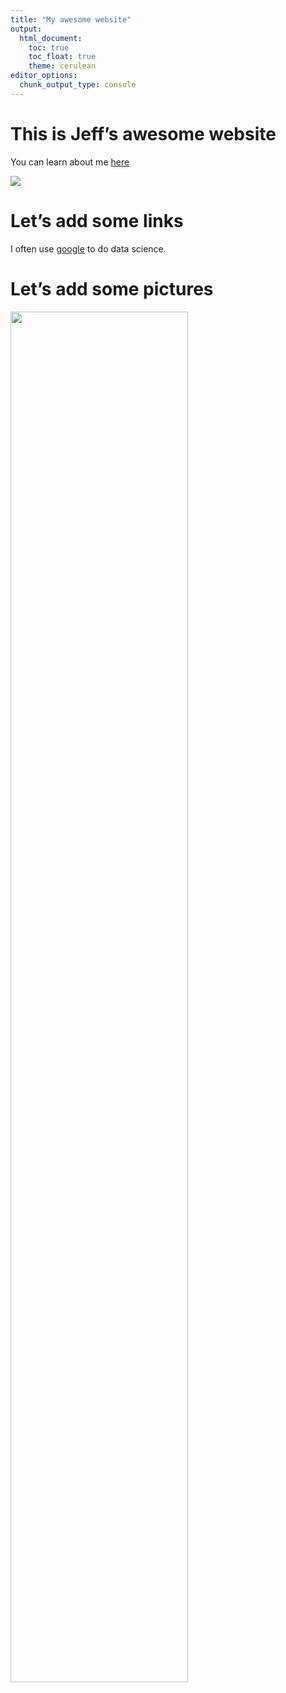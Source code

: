 ```yaml
---
title: "My awesome website"
output: 
  html_document:
    toc: true
    toc_float: true
    theme: cerulean
editor_options: 
  chunk_output_type: console
---
```


# This is Jeff's awesome website

You can learn about me [here](file:///Users/gloria/Documents/CUMC/P8105%20Data%20Science/Gloria_P8105.website.github.io/about.html)

![](https://media.giphy.com/media/drXGoW1iudhKw/giphy.gif)

# Let's add some links

I often use [google](https://www.google.com) to do data science.

# Let's add some pictures
 <img src="2.png" style="width:75%">